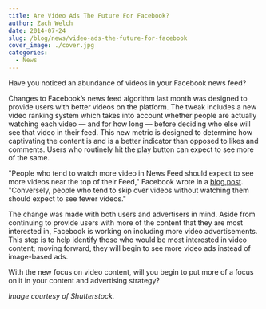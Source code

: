 ```yaml
---
title: Are Video Ads The Future For Facebook?
author: Zach Welch
date: 2014-07-24
slug: /blog/news/video-ads-the-future-for-facebook
cover_image: ./cover.jpg
categories:
  - News
---
```


Have you noticed an abundance of videos in your Facebook news feed?

Changes to Facebook’s news feed algorithm last month was designed to provide users with better videos on the platform. The tweak includes a new video ranking system which takes into account whether people are actually watching each video — and for how long — before deciding who else will see that video in their feed. This new metric is designed to determine how captivating the content is and is a better indicator than opposed to likes and comments. Users who routinely hit the play button can expect to see more of the same.

"People who tend to watch more video in News Feed should expect to see more videos near the top of their Feed," Facebook wrote in a [blog post][1]. "Conversely, people who tend to skip over videos without watching them should expect to see fewer videos."

The change was made with both users and advertisers in mind. Aside from continuing to provide users with more of the content that they are most interested in, Facebook is working on including more video advertisements. This step is to help identify those who would be most interested in video content; moving forward, they will begin to see more video ads instead of image-based ads.

With the new focus on video content, will you begin to put more of a focus on it in your content and advertising strategy?

_Image courtesy of Shutterstock._

[1]: http://newsroom.fb.com/news/2014/06/news-feed-fyi-showing-better-videos/
